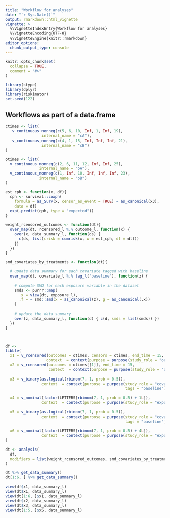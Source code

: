 ```yaml
---
title: "Workflow for analyses"
date: "`r Sys.Date()`"
output: rmarkdown::html_vignette
vignette: >
  %\VignetteIndexEntry{Workflow for analyses}
  %\VignetteEncoding{UTF-8}
  %\VignetteEngine{knitr::rmarkdown}
editor_options: 
  chunk_output_type: console
---
```


```r
knitr::opts_chunk$set(
  collapse = TRUE,
  comment = "#>"
)
```

```r
library(stype)
library(dplyr)
library(riskimator)
set.seed(122)
```

## Workflows as part of a data.frame

```r
ctimes <- list(
   v_continuous_nonneg(c(5, 6, 10, Inf, 1, Inf, 19), 
                internal_name = "cA"),
   v_continuous_nonneg(c(4, 1, 15, Inf, Inf, Inf, 21), 
                internal_name = "cB")
)

otimes <- list(
  v_continuous_nonneg(c(2, 6, 11, 12, Inf, Inf, 25),
               internal_name = "oA"),
  v_continuous_nonneg(c(1, Inf, 10, Inf, Inf, Inf, 23), 
               internal_name = "oB")
)

est_cph <- function(x, df){
  cph <- survival::coxph(
    formula = as_Surv(x, censor_as_event = TRUE) ~ as_canonical(x3),
    data = df)
  exp(-predict(cph, type = "expected"))
}

weight_rcensored_outcomes <- function(dt){
  over_map(dt, rcensored_l %.% outcome_l, function(x) {
    over(x, data_summary_l, function(ds) { 
      c(ds, list(crisk = cumrisk(x, w = est_cph, df = dt)))
    })
  })
}

smd_covariates_by_treatments <- function(dt){

  # update data summary for each covariate tagged with baseline
  over_map(dt, covariate_l %.% tag_l("baseline"), function(z) {
      
    # compute SMD for each exposure variable in the dataset
    smds <- purrr::map(
      .x = view(dt, exposure_l),
      .f = ~ smd::smd(x = as_canonical(z), g = as_canonical(.x)) 
    )
    
    # update the data_summary
    over(z, data_summary_l, function(d) { c(d, smds = list(smds)) })
  })
}



df <- 
tibble(
  x1 = v_rcensored(outcomes = otimes, censors = ctimes, end_time = 15,
                  context  = context(purpose = purpose(study_role = "outcome"))),
  x2 = v_rcensored(outcomes = otimes[[1]], end_time = 15,
                   context  = context(purpose = purpose(study_role = "outcome"))),
  
  x3 = v_binary(as.logical(rbinom(7, 1, prob = 0.5)),
                context  = context(purpose = purpose(study_role = "covariate",
                                                     tags = "baseline"))),
  
  x4 = v_nominal(factor(LETTERS[rbinom(7, 1, prob = 0.5) + 1L]),
                context  = context(purpose = purpose(study_role = "exposure"))),
  
  x5 = v_binary(as.logical(rbinom(7, 1, prob = 0.5)),
                context  = context(purpose = purpose(study_role = "covariate",
                                                     tags = "baseline"))),
  
  x6 = v_nominal(factor(LETTERS[rbinom(7, 1, prob = 0.5) + 4L]),
                context  = context(purpose = purpose(study_role = "exposure"))),
)

dt <- analysis(
  df,
  modifiers = list(weight_rcensored_outcomes, smd_covariates_by_treatments)
)
```


```r

dt %>% get_data_summary()
dt[1:6, ] %>% get_data_summary()

view(df$x1, data_summary_l)
view(dt$x1, data_summary_l)
view(dt[1:6, ]$x1, data_summary_l)
view(dt$x2, data_summary_l)
view(dt$x3, data_summary_l)
view(dt[1:5, ]$x5, data_summary_l)
```



